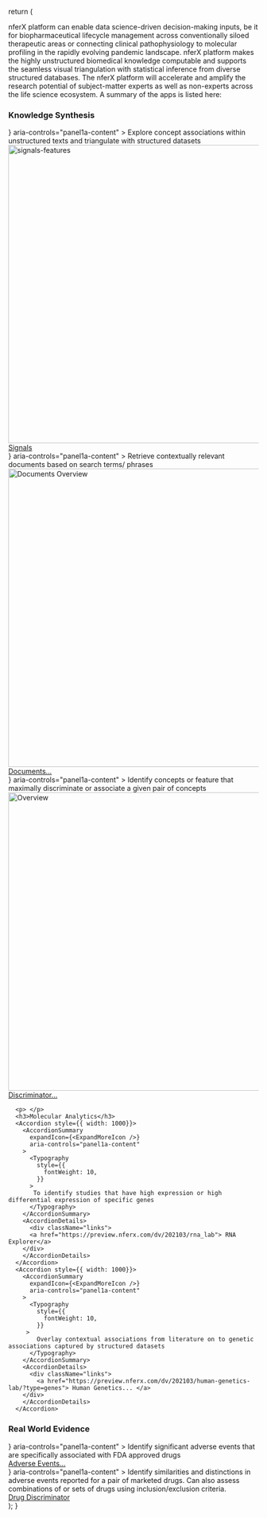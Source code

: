 <!--
title: New mdx file
-->



return (
<div stlye={{}}>
<p>nferX platform can enable data science-driven decision-making inputs, be it for biopharmaceutical lifecycle management across conventionally siloed therapeutic areas or connecting clinical pathophysiology to molecular profiling in the rapidly evolving pandemic landscape. nferX platform makes the highly unstructured biomedical knowledge computable and supports the seamless visual triangulation with statistical inference from diverse structured databases. The nferX platform will accelerate and amplify the research potential of subject-matter experts as well as non-experts across the life science ecosystem. A summary of the apps is listed here:</p>
      <h3>Knowledge Synthesis</h3>
      <Accordion style={{ width: 1000}} >
        <AccordionSummary
          expandIcon={<ExpandMoreIcon />}
          aria-controls="panel1a-content"
        >
          <Typography
            style={{
              fontWeight: 10,
            }}
          >
          Explore concept associations within unstructured texts and triangulate with structured datasets
          </Typography>
        </AccordionSummary>
        <AccordionDetails>
          <div className="icon-links">
           <img alt="signals-features" src={useBaseUrl('/img/signals/features-overview-001.png')} width="600"/> 
          <a href={"/docs/signals/about"} style={{ marginRight: "300px" }}> Signals </a>
        </div>
        </AccordionDetails>
      </Accordion>
      <Accordion style={{ width: 1000}}>
        <AccordionSummary
          expandIcon={<ExpandMoreIcon />}
          aria-controls="panel1a-content"
        >
          <Typography
            style={{
              fontWeight: 10,
            }}
         >
            Retrieve contextually relevant documents based on search terms/ phrases
          </Typography>
        </AccordionSummary>
        <AccordionDetails>
          <div className="links">
          <img alt="Documents Overview" src={useBaseUrl('/img/documents/ug-docspage.png')} width="600" />
            <a href={"/docs/documents/index"} style={{ marginRight: "100px" }}> Documents... </a>
        </div>
        </AccordionDetails>
      </Accordion>
      <Accordion style={{ width: 1000}}>
        <AccordionSummary
          expandIcon={<ExpandMoreIcon />}
          aria-controls="panel1a-content"
        >
          <Typography
            style={{
              fontWeight: 10,
            }}
          >
           Identify concepts or feature that maximally discriminate or associate a given pair of concepts
          </Typography>
        </AccordionSummary>
        <AccordionDetails>
          <div className="links">
          <img alt="Overview" src={useBaseUrl('/img/discriminator/ug-discriminator-1.png')} width="600" />
          <a href={"/docs/discriminator-lab/index"} style={{ marginRight: "100px" }}> Discriminator... </a>
        </div>
        </AccordionDetails>
      </Accordion>
      <div stlye={{}}>
         
      <p> </p>
      <h3>Molecular Analytics</h3>
      <Accordion style={{ width: 1000}}>
        <AccordionSummary
          expandIcon={<ExpandMoreIcon />}
          aria-controls="panel1a-content"
        >
          <Typography
            style={{
              fontWeight: 10,
            }}
          >
           To identify studies that have high expression or high differential expression of specific genes
          </Typography>
        </AccordionSummary>
        <AccordionDetails>
          <div className="links">
          <a href="https://preview.nferx.com/dv/202103/rna_lab"> RNA Explorer</a>
        </div>
        </AccordionDetails>
      </Accordion>
      <Accordion style={{ width: 1000}}>
        <AccordionSummary
          expandIcon={<ExpandMoreIcon />}
          aria-controls="panel1a-content"
        >
          <Typography
            style={{
              fontWeight: 10,
            }}
         >
            Overlay contextual associations from literature on to genetic associations captured by structured datasets
          </Typography>
        </AccordionSummary>
        <AccordionDetails>
          <div className="links">
            <a href="https://preview.nferx.com/dv/202103/human-genetics-lab/?type=genes"> Human Genetics... </a>
        </div>
        </AccordionDetails>    
      </Accordion>
      
</div>
<p> </p>
      <h3>Real World Evidence</h3>
      <Accordion style={{ width: 1000}}>
        <AccordionSummary
          expandIcon={<ExpandMoreIcon />}
          aria-controls="panel1a-content"
        >
<Typography
            style={{
              fontWeight: 10,
            }}
          >
Identify significant adverse events that are specifically associated with FDA approved drugs
          </Typography>
        </AccordionSummary>
        <AccordionDetails>
          <div className="links">
            <a href="https://preview.nferx.com/dv/202103/faers_mobile/"> Adverse Events... </a>
        </div>
        </AccordionDetails>
      </Accordion>
      <Accordion style={{ width: 1000}}>
        <AccordionSummary
          expandIcon={<ExpandMoreIcon />}
          aria-controls="panel1a-content"
        >
          <Typography
            style={{
              fontWeight: 10,
            }}
         >
            Identify similarities and distinctions in adverse events reported for a pair of marketed drugs. Can also assess combinations of or sets of drugs using inclusion/exclusion criteria.
          </Typography>
        </AccordionSummary>
        <AccordionDetails>
          <div className="links">
            <a href="https://preview.nferx.com/dv/202103/adverse-events-lab/drug-discriminator/"> Drug Discriminator </a>
        </div>
        </AccordionDetails>
      </Accordion>
</div>
);
}

